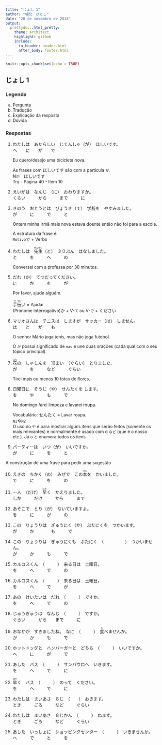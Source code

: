 ```yaml
---
title: "じょし 1"
author: "植北　ひとし"
date: "20 de novembro de 2018"
output:
  prettydoc::html_pretty:
    theme: architect
    highlight: github
    include:
      in_header: header.html
      after_body: footer.html
---
```


```r
knitr::opts_chunk$set(echo = TRUE)
```

<head>
<link rel="stylesheet" href="https://stackpath.bootstrapcdn.com/bootstrap/4.1.3/css/bootstrap.min.css">
<script src="https://code.jquery.com/jquery-3.3.1.slim.min.js"></script>
<script src="https://cdnjs.cloudflare.com/ajax/libs/popper.js/1.14.3/umd/popper.min.js"></script>
<script src="https://stackpath.bootstrapcdn.com/bootstrap/4.1.3/js/bootstrap.min.js"></script>
</head>

## じょし 1

### Legenda

a. <div class="alert alert-primary" role="alert">Pergunta</div>

b. <div class="alert alert-info" role="alert">Tradução</div>

c. <div class="alert alert-warning" role="alert">Explicação da resposta</div>

d. <div class="alert alert-dark" role="alert">Dúvida</div>

### Respostas

1. 
<div><div class="alert alert-primary" role="alert">
わたしは　あたらしい　じてんしゃ（が）　ほしいです。  
へ　　に　　が　　で  
</div><div class="alert alert-info" role="alert">
Eu quero/desejo uma bicicleta nova.  
</div><div class="alert alert-warning" role="alert">
As frases com ほしいです são com a partícula `が`.  
N`が`　ほしいです  
Try - Página 40 - Item 10
</div></div>

2. 
<div><div class="alert alert-primary" role="alert">
えいがは　なんじ　（に）　おわりますか。  
くらい　　　から　　　まで　　　に  
</div></div>

3. 
<div><div class="alert alert-primary" role="alert">
きのう　おとうとは　びょうき（で）　学校を　やすみました。  
が　　　に　　　で　　　と  
</div><div class="alert alert-info" role="alert">
Ontem minha irmã mais nova estava doente então não foi para a escola.  
</div><div class="alert alert-warning" role="alert">
A estrutura da frase é:  
`Motivo`で + Verbo  
</div></div>

4. 
<div><div class="alert alert-primary" role="alert">
わたしは　<ruby>先<rt>せん</rt>生<rt>せい</rt></ruby>（と）　３０ぷん　はなしました。  
と　　　を　　　へ　　　の  
</div><div class="alert alert-info" role="alert">
Conversei com a professa por 30 minutos.  
</div></div>

5. 
<div><div class="alert alert-primary" role="alert">
だれ（か）　てつだってください。  
に　　　か　　　を　　　が  
</div><div class="alert alert-info" role="alert">
Por favor, ajude alguém.    
</div><div class="alert alert-warning" role="alert">
<ruby>手<rt>て</rt>伝<rt>つだ</rt>い</ruby> = Ajudar  
(Pronome Interrogativo)か + V-`て` ou V-`で` + ください  
</div></div>

6. 
<div><div class="alert alert-primary" role="alert">
マリオさんは　テニスは　しますが　サッカー（は）　しません。  
は　　と　　が　　も  
</div><div class="alert alert-info" role="alert">
O senhor Mário joga tenis, mas não joga futebol.  
</div><div class="alert alert-warning" role="alert">
O `が` possui significado de `mas` e une duas orações (cada qual com o seu tópico principal).  
</div></div>

7. 
<div><div class="alert alert-primary" role="alert">
<ruby>花<rt>はな</rt></ruby>の　しゃしんを　10まい　（ぐらい）　とりました。  
が　　　を　　　など　　　ぐらい  
</div><div class="alert alert-info" role="alert">
Tirei mais ou menos 10 fotos de flores.  
</div></div>

8. 
<div><div class="alert alert-primary" role="alert">
日曜日に　そうじ（や）　せんたくを します。  
を　　　や　　　も　　　で  
</div><div class="alert alert-info" role="alert">
No domingo farei limpeza e lavarei roupa.  
</div><div class="alert alert-warning" role="alert">
Vocabulário: せんたく = Lavar roupa.  
`N1`や`N2`  
O uso do `や` é para mostrar alguns itens que serão feitos (somente os mais relevantes) e normalmente é usado com o `など` (que é o nosso etc.). Já o `と` enumera todos os itens.
</div></div>

9. 
<div><div class="alert alert-primary" role="alert">
パーティーは　いつ（が）　いいですか。  
が　　　に　　　を　　　と  
</div><div class="alert alert-info" role="alert">

</div><div class="alert alert-warning" role="alert">
A construção de uma frase para pedir uma sugestão
</div></div>

10. 
<div><div class="alert alert-primary" role="alert">
えきの　ちかく（の）　みぜで　この<ruby>本<rt>ほん</rt></ruby>を　かいました。  
で　　　に　　　を　　　の  
</div></div> 

11. 
<div><div class="alert alert-primary" role="alert">
一人　（だけ）　<ruby>早<rt>はや</rt></ruby>く　かえりました。  
しか　　　だけ　　　から　　　まで  
</div></div>

12. 
<div><div class="alert alert-primary" role="alert">
あそこで　とり（が）　ないていますよ。  
を　　　に　　　が　　　の  
</div></div>

13. 
<div><div class="alert alert-primary" role="alert">
この　りょうりは　ぎゅうにく（か）　ぶたにくを　つかいます。  
が　　　か　　　　も　　　で  
</div></div>

14. 
<div><div class="alert alert-primary" role="alert">
この　りょうりは　ぎゅうにくも　ぶたにく　（　　　　　）　つかいません。  
が　　　か　　　も　　　で  
</div></div>


15. 
<div><div class="alert alert-primary" role="alert">
カルロスくん　（　　　）　来る日は　土曜日。  
を　　　へ　　　で　　　の  
</div></div>

16. 
<div><div class="alert alert-primary" role="alert">
カルロスくん　（　　　）　来る日は　土曜日。  
を　　　へ　　　で　　　が  
</div></div>

17. 
<div><div class="alert alert-primary" role="alert">
あの　けいたいは　だれ　（　　　）　ですか。  
を　　　へ　　　で　　　の  
</div></div>

18. 
<div><div class="alert alert-primary" role="alert">
じゅうぎゅうは　なんじ　（　　　）　ですか。  
ぐらい　　　から　　まで　　　に  
</div></div>


19. 
<div><div class="alert alert-primary" role="alert">
おなかが　すきましたね。　なに　（　　　）　<ruby>食<rt>た</rt></ruby>べませんか。  
が　　　か　　　も　　　で  
</div></div>

20. 
<div><div class="alert alert-primary" role="alert">
ホットドッグと　ハンバーガーと　どちら　（　　　）　いいですか。  
へ　　　に　　　が　　　で  
</div></div>

21. 
<div><div class="alert alert-primary" role="alert">
あした　バス　（　　　）　サンパウロへ　いきます。  
を　　　へ　　　で　　　に  
</div></div>

22. 
<div><div class="alert alert-primary" role="alert">
<ruby>早<rt>はや</rt></ruby>く　バス　（　　　）　のって　ください。  
を　　　へ　　　で　　　に  
</div></div>


23. 
<div><div class="alert alert-primary" role="alert">
わたしは　まいあさ　８じ　（　　）　おきます。  
とき　　　ごろ　　　など　　　ぐらい  
</div></div>

24. 
<div><div class="alert alert-primary" role="alert">
わたしは　まいあさ　８じかん　（　　　）　ねます。  
とき　　　ごろ　　　など　　　ぐらい  
</div></div>

25. 
<div><div class="alert alert-primary" role="alert">
あした　いっしょに　ショッピングセンター　（　　　）　いきませんか。  
へ　　　で　　　と　　　を  
</div></div>  
